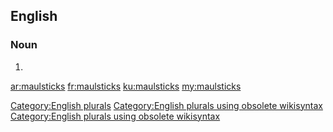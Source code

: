 ==English==

===Noun===
{{head|en}}

# {{plural of|maulstick}}

[[Category:English plurals]][[Category:English plurals using obsolete wikisyntax]][[Category:English plurals using obsolete wikisyntax]]

[[ar:maulsticks]]
[[fr:maulsticks]]
[[ku:maulsticks]]
[[my:maulsticks]]
